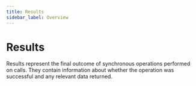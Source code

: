 ```yaml
---
title: Results
sidebar_label: Overview
---
```


# Results

Results represent the final outcome of synchronous operations performed on calls. They contain information about whether the operation was successful and any relevant data returned.


<GuidesList />


